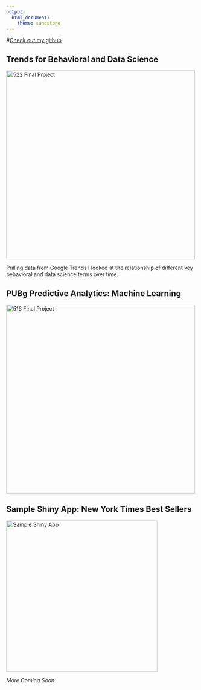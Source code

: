 ```yaml
---
output: 
  html_document:
    theme: sandstone
---
```


#[Check out my github](https://github.com/jpean)

## Trends for Behavioral and Data Science

[![522 Final Project](522cover.jpg){width=500px}](https://jpean.github.io/522-Final-Project)

Pulling data from Google Trends I looked at the relationship of different key behavioral and data science terms over time. 

## PUBg Predictive Analytics: Machine Learning

[![516 Final Project](pubg.jpg){width=500px}](https://drive.google.com/file/d/1heD3FAqFJeV9rtyDCebiL69ksoksmPoc/view?usp=sharing)

## Sample Shiny App: New York Times Best Sellers

[![Sample Shiny App](NYTbs.png){width=400px}](https://jpean.shinyapps.io/the-app/)

*More Coming Soon*
